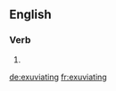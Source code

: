 ==English==

===Verb===
{{head|en}}

# {{present participle of|exuviate}}

[[de:exuviating]]
[[fr:exuviating]]